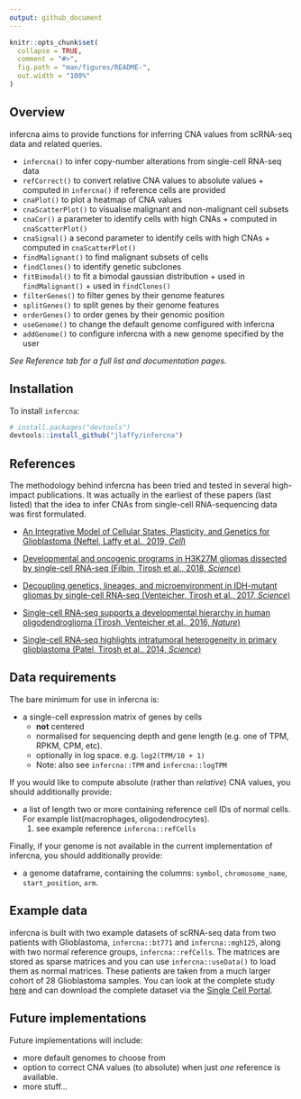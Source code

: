 ```yaml
---
output: github_document
---
```


<!-- README.md is generated from README.Rmd. Please edit that file -->

```r
knitr::opts_chunk$set(
  collapse = TRUE,
  comment = "#>",
  fig.path = "man/figures/README-",
  out.width = "100%"
)
```

## Overview  

infercna aims to provide functions for inferring CNA values from scRNA-seq data and related queries.

* `infercna()` to infer copy-number alterations from single-cell RNA-seq data
* `refCorrect()` to convert relative CNA values to absolute values
        + computed in `infercna()` if reference cells are provided
* `cnaPlot()` to plot a heatmap of CNA values
* `cnaScatterPlot()` to visualise malignant and non-malignant cell subsets 
* `cnaCor()` a parameter to identify cells with high CNAs
        + computed in `cnaScatterPlot()`
* `cnaSignal()` a second parameter to identify cells with high CNAs
        + computed in `cnaScatterPlot()`
* `findMalignant()` to find malignant subsets of cells
* `findClones()` to identify genetic subclones
* `fitBimodal()` to fit a bimodal gaussian distribution
        + used in `findMalignant()`
        + used in `findClones()`
* `filterGenes()` to filter genes by their genome features
* `splitGenes()` to split genes by their genome features
* `orderGenes()` to order genes by their genomic position
* `useGenome()` to change the default genome configured with infercna
* `addGenome()` to configure infercna with a new genome specified by the user

*See Reference tab for a full list and documentation pages.*


## Installation

To install `infercna`:

``` r
# install.packages("devtools")
devtools::install_github("jlaffy/infercna")
```

## References

The methodology behind infercna has been tried and tested in several high-impact publications. It was actually in the earliest of these papers (last listed) that the idea to infer CNAs from single-cell RNA-sequencing data was first formulated. 

* [An Integrative Model of Cellular States, Plasticity, and Genetics for Glioblastoma (Neftel, Laffy et al., 2019, *Cell*)](https://doi.org/10.1016/j.cell.2019.06.024) 

* [Developmental and oncogenic programs in H3K27M gliomas dissected by single-cell RNA-seq (Filbin, Tirosh et al., 2018, *Science*)](https://doi.org/10.1126/science.aao4750)

* [Decoupling genetics, lineages, and microenvironment in IDH-mutant gliomas by single-cell RNA-seq (Venteicher, Tirosh et al., 2017, *Science*)](https://doi.org/10.1126/science.aai8478)

* [Single-cell RNA-seq supports a developmental hierarchy in human oligodendroglioma (Tirosh, Venteicher et al., 2016, *Nature*)](https://doi.org/10.1038/nature20123)

* [Single-cell RNA-seq highlights intratumoral heterogeneity in primary glioblastoma (Patel, Tirosh et al., 2014, *Science*)](https://doi.org/10.1126/science.1254257)


## Data requirements

The bare minimum for use in infercna is:

* a single-cell expression matrix of genes by cells
  * **not** centered
  * normalised for sequencing depth and gene length (e.g. one of TPM, RPKM, CPM, etc).
  * optionally in log space. e.g. `log2(TPM/10 + 1)`
  * Note: also see `infercna::TPM` and `infercna::logTPM`

If you would like to compute absolute (rather than *relative*) CNA values, you should additionally provide:

* a list of length two or more containing reference cell IDs of normal cells. For example list(macrophages, oligodendrocytes).
  1. see example reference `infercna::refCells`

Finally, if your genome is not available in the current implementation of infercna, you should additionally provide:

* a genome dataframe, containing the columns: `symbol`, `chromosome_name`, `start_position`, `arm`.


## Example data

infercna is built with two example datasets of scRNA-seq data from two patients with Glioblastoma, `infercna::bt771` and `infercna::mgh125`, along with two normal reference groups, `infercna::refCells`. The matrices are stored as sparse matrices and you can use `infercna::useData()` to load them as normal matrices. These patients are taken from a much larger cohort of 28 Glioblastoma samples. You can look at the complete study [here](Neftel*, Laffy* et al. 2019, Cell) and can download the complete dataset via the [Single Cell Portal](https://portals.broadinstitute.org/single_cell/study/SCP393/single-cell-rna-seq-of-adult-and-pediatric-glioblastoma). 


## Future implementations

Future implementations will include:

* more default genomes to choose from
* option to correct CNA values (to absolute) when just *one* reference is available.
* more stuff... 


